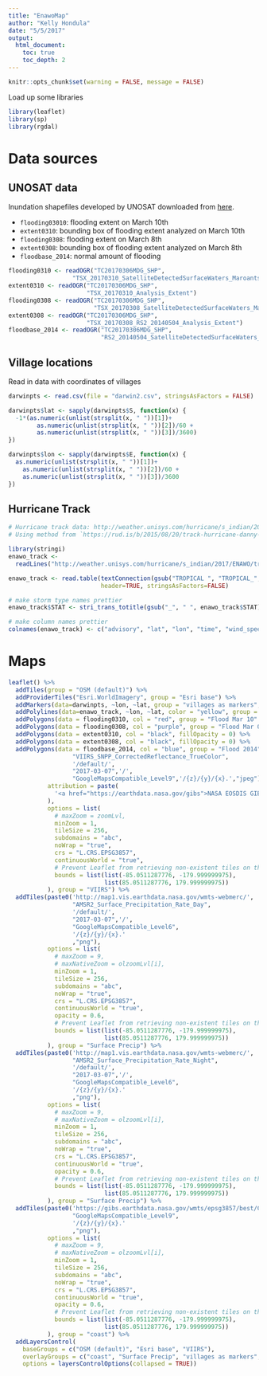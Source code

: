 ```yaml
---
title: "EnawoMap"
author: "Kelly Hondula"
date: "5/5/2017"
output:
  html_document:
    toc: true
    toc_depth: 2
---
```


```r
knitr::opts_chunk$set(warning = FALSE, message = FALSE)
```

Load up some libraries

```r
library(leaflet)
library(sp)
library(rgdal)
```

# Data sources

## UNOSAT data

Inundation shapefiles developed by UNOSAT downloaded from [here](http://www.unitar.org/unosat/maps/MDG).

* `flooding03010`: flooding extent on March 10th
* `extent0310`: bounding box of flooding extent analyzed on March 10th
* `flooding0308`: flooding extent on March 8th
* `extent0308`: bounding box of flooding extent analyzed on March 8th
* `floodbase_2014`: normal amount of flooding


```r
flooding0310 <- readOGR("TC20170306MDG_SHP",
                  "TSX_20170310_SatelliteDetectedSurfaceWaters_Maroantsetra")
extent0310 <- readOGR("TC20170306MDG_SHP",
                      "TSX_20170310_Analysis_Extent")
flooding0308 <- readOGR("TC20170306MDG_SHP",
                        "TSX_20170308_SatelliteDetectedSurfaceWaters_Maroantsetra")
extent0308 <- readOGR("TC20170306MDG_SHP",
                      "TSX_20170308_RS2_20140504_Analysis_Extent")
floodbase_2014 <- readOGR("TC20170306MDG_SHP",
                          "RS2_20140504_SatelliteDetectedSurfaceWaters_Maroantsetra")
```

## Village locations

Read in data with coordinates of villages

```r
darwinpts <- read.csv(file = "darwin2.csv", stringsAsFactors = FALSE)

darwinpts$lat <- sapply(darwinpts$S, function(x) {
  -1*(as.numeric(unlist(strsplit(x, " "))[1])+
        as.numeric(unlist(strsplit(x, " "))[2])/60 +
        as.numeric(unlist(strsplit(x, " "))[3])/3600)
})  

darwinpts$lon <- sapply(darwinpts$E, function(x) {
  as.numeric(unlist(strsplit(x, " "))[1])+
    as.numeric(unlist(strsplit(x, " "))[2])/60 +
    as.numeric(unlist(strsplit(x, " "))[3])/3600
})
```

## Hurricane Track

```r
# Hurricane track data: http://weather.unisys.com/hurricane/s_indian/2017/ENAWO/track.dat
# Using method from `https://rud.is/b/2015/08/20/track-hurricane-danny-with-r-leaflet/`

library(stringi)
enawo_track <- 
  readLines("http://weather.unisys.com/hurricane/s_indian/2017/ENAWO/track.dat")

enawo_track <- read.table(textConnection(gsub("TROPICAL ", "TROPICAL_", enawo_track[3:length(enawo_track)])), 
                          header=TRUE, stringsAsFactors=FALSE)

# make storm type names prettier
enawo_track$STAT <- stri_trans_totitle(gsub("_", " ", enawo_track$STAT))

# make column names prettier
colnames(enawo_track) <- c("advisory", "lat", "lon", "time", "wind_speed", "pressure", "status")

```

# Maps

```r
leaflet() %>% 
  addTiles(group = "OSM (default)") %>%
  addProviderTiles("Esri.WorldImagery", group = "Esri base") %>%
  addMarkers(data=darwinpts, ~lon, ~lat, group = "villages as markers", popup = ~Village) %>%
  addPolylines(data=enawo_track, ~lon, ~lat, color = "yellow", group = "path") %>%
  addPolygons(data = flooding0310, col = "red", group = "Flood Mar 10" ) %>%
  addPolygons(data = flooding0308, col = "purple", group = "Flood Mar 08") %>%
  addPolygons(data = extent0310, col = "black", fillOpacity = 0) %>%
  addPolygons(data = extent0308, col = "black", fillOpacity = 0) %>%
  addPolygons(data = floodbase_2014, col = "blue", group = "Flood 2014") %>%  addTiles(paste0('http://map1{s}.vis.earthdata.nasa.gov/wmts-webmerc/',
                  "VIIRS_SNPP_CorrectedReflectance_TrueColor",
                  '/default/',
                  "2017-03-07",'/',
                  "GoogleMapsCompatible_Level9",'/{z}/{y}/{x}.',"jpeg"),
           attribution = paste(
             '<a href="https://earthdata.nasa.gov/gibs">NASA EOSDIS GIBS</a>'
           ),
           options = list(
             # maxZoom = zoomLvl,
             minZoom = 1,
             tileSize = 256,
             subdomains = "abc",
             noWrap = "true",
             crs = "L.CRS.EPSG3857",    
             continuousWorld = "true",
             # Prevent Leaflet from retrieving non-existent tiles on the borders.
             bounds = list(list(-85.0511287776, -179.999999975),
                           list(85.0511287776, 179.999999975))
           ), group = "VIIRS") %>%
  addTiles(paste0('http://map1.vis.earthdata.nasa.gov/wmts-webmerc/',
                  "AMSR2_Surface_Precipitation_Rate_Day",
                  '/default/',
                  "2017-03-07",'/',
                  "GoogleMapsCompatible_Level6",
                  '/{z}/{y}/{x}.'
                  ,"png"),
           options = list(
             # maxZoom = 9,
             # maxNativeZoom = olzoomLvl[i],
             minZoom = 1,
             tileSize = 256,
             subdomains = "abc",
             noWrap = "true",
             crs = "L.CRS.EPSG3857",    
             continuousWorld = "true",
             opacity = 0.6,
             # Prevent Leaflet from retrieving non-existent tiles on the borders.
             bounds = list(list(-85.0511287776, -179.999999975),
                           list(85.0511287776, 179.999999975))
           ), group = "Surface Precip") %>%
  addTiles(paste0('http://map1.vis.earthdata.nasa.gov/wmts-webmerc/',
                  "AMSR2_Surface_Precipitation_Rate_Night",
                  '/default/',
                  "2017-03-07",'/',
                  "GoogleMapsCompatible_Level6",
                  '/{z}/{y}/{x}.'
                  ,"png"),
           options = list(
             # maxZoom = 9,
             # maxNativeZoom = olzoomLvl[i],
             minZoom = 1,
             tileSize = 256,
             subdomains = "abc",
             noWrap = "true",
             crs = "L.CRS.EPSG3857",    
             continuousWorld = "true",
             opacity = 0.6,
             # Prevent Leaflet from retrieving non-existent tiles on the borders.
             bounds = list(list(-85.0511287776, -179.999999975),
                           list(85.0511287776, 179.999999975))
           ), group = "Surface Precip") %>%
  addTiles(paste0('https://gibs.earthdata.nasa.gov/wmts/epsg3857/best/Coastlines/default/',
                  "GoogleMapsCompatible_Level9",
                  '/{z}/{y}/{x}.'
                  ,"png"),
           options = list(
             # maxZoom = 9,
             # maxNativeZoom = olzoomLvl[i],
             minZoom = 1,
             tileSize = 256,
             subdomains = "abc",
             noWrap = "true",
             crs = "L.CRS.EPSG3857",    
             continuousWorld = "true",
             opacity = 0.6,
             # Prevent Leaflet from retrieving non-existent tiles on the borders.
             bounds = list(list(-85.0511287776, -179.999999975),
                           list(85.0511287776, 179.999999975))
           ), group = "coast") %>%
  addLayersControl(
    baseGroups = c("OSM (default)", "Esri base", "VIIRS"),
    overlayGroups = c("coast", "Surface Precip", "villages as markers", "villages as circles", "path"),
    options = layersControlOptions(collapsed = TRUE))
```

